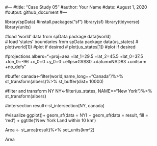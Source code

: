 #---
#title: "Case Study 05"
#author: Your Name
#date: August 1, 2020
#output: github_document
#---


library(spData) 
#install.packages("sf")
library(sf)
library(tidyverse)
library(units) 

#load 'world' data from spData package
data(world)  
# load 'states' boundaries from spData package
data(us_states)
# plot(world[1])  #plot if desired
# plot(us_states[1]) #plot if desired

#projections
albers="+proj=aea +lat_1=29.5 +lat_2=45.5 +lat_0=37.5 +lon_0=-96 +x_0=0 +y_0=0 +ellps=GRS80 +datum=NAD83 +units=m +no_defs"

#buffer
canada<-filter(world,name_long=="Canada")%>%
st_transform(albers)%>%
st_buffer(dist= 10000)

#filter and transform NY
NY<-filter(us_states, NAME=="New York")%>%
st_transform(albers)

#intersection
result<-st_intersection(NY, canada)


#visualize
ggplot()+
geom_sf(data = NY) +
geom_sf(data = result, fill = 'red') +
ggtitle('New York Land within 10 km')

Area <- st_area(result)%>%
set_units(km^2)

Area
  
  